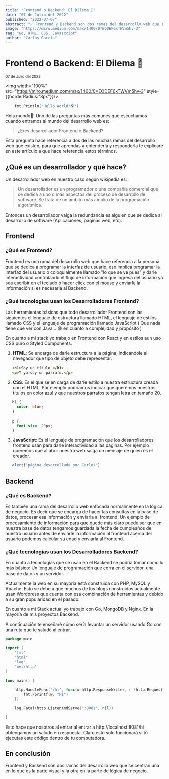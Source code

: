 ```yaml
---
title: "Frontend o Backend: El Dilema 🤔"
date: "07 de Julio del 2022"
published: "2022-07-07"
abstract: "✅ Frontend y Backend son dos ramas del desarrollo web que se centran una en lo que es la parte visual y la otra en la parte de lógica de negocio."
image: "https://miro.medium.com/max/1400/0*EODEF6xTWVm5hv-3"
tag: "Go, HTML, CSS, Javascript"
author: "Carlos García"
---
```

# Frontend o Backend: El Dilema 🤔

<small>07 de Julio del 2022</small><EditPost path="frontend-backend-dilema" />

<img width="100%" src="https://miro.medium.com/max/1400/0*EODEF6xTWVm5hv-3" style={{borderRadius:"8px"}}/>

```go
    fmt.Println("Hello World!🌎")
```

Hola mundo👋! Uno de las preguntas más comunes que escuchamos cuando entramos al mundo del desarrollo web es:

> ¿Eres desarrollador Frontend o Backend?

Esta pregunta hace referencia a dos de las muchas ramas del desarrollo web que existen, para que aprendas a entenderla y responderla te explicaré en este artículo a que hace referencia estos términos.

## ¿Qué es un desarrollador y qué hace?

Un desarrollador web en nuestro caso según wikipedia es:

> Un desarrollador es un programador o una compañía comercial que se dedica a uno o más aspectos del proceso de desarrollo de software. Se trata de un ámbito más amplio de la programación algorítmica.

Entonces un desarrollador valga la redundancia es alguien que se dedica al desarrollo de software (Aplicaciones, páginas web, etc).

## Frontend

### ¿Qué es Frontend?

Frontend es una rama del desarrollo web que hace referencia a la persona que se dedica a programar la interfaz de usuario, eso implica programar la interfaz del usuario o coloquialmente llamado "lo que se ve pues"  y darle interactividad controlando el flujo de información que ingresa del usuario ya sea escribir en el teclado o hacer click con el mouse y enviarle la información si es necesaria al Backend.

### ¿Qué tecnologías usan los Desarrolladores Frontend?

Las herramientas básicas que todo desarrollador Frontend son las siguientes el lenguaje de estructura llamado HTML, el lenguaje de estilos llamado CSS y el lenguaje de programación llamado JavaScript ( Que nada tiene que ver con Java... 😅 en cuanto a complejidad y propósito )

En cuanto a mi stack yo trabajo en Frontend con React y en estilos aun uso CSS puro o Styled Components.

1. **HTML**: Se encarga de darle estructura a la página, indicándole al navegador que tipo de objeto debe representar. 
    
```html
   <h1>Soy un título </h1>
   <p>Y yo soy un párrafo.</p>
```

2. **CSS**: Es el que se en carga de darle estilo a nuestra estructura creada con el HTML. Por ejemplo podríamos indicar que queremos nuestros títulos en color azul y que nuestros párrafos tengan letra en tamaño 20.
    
```css
   h1 {
     color: blue;
   }
   
   p {
     font-size: 20px;
   }
```

3. **JavaScript**: Es el lenguaje de programación que los desarrolladores frontend usan para darle interactividad a las páginas. Por ejemplo queremos que al abrir nuestra web salga un mensaje de quien es el creador.
    
```js
   alert("página desarrollada por Carlos")
```


## Backend

### ¿Qué es Backend?

Es también una rama del desarrollo web enfocada normalmente en la lógica de negocio. Es decir que se encarga de hacer las consultas en la base de datos, procesar esa información y enviarla al frontend. Un ejemplo de procesamiento de información para que quede más claro puede ser que en nuestra base de datos tengamos guardada la fecha de cumpleaños de nuestro usuario antes de enviarle la información al frontend acerca del usuario podemos calcular su edad y enviarla al Frontend. 

### ¿Qué tecnologías usan los Desarrolladores Backend?

En cuanto a tecnologías que se usan en el Backend se podría tomar como lo
más básico: Un lenguaje de programación que corra en el servidor, una base de datos y un servidor.

Actualmente la web en su mayoría está construida con PHP, MySQL y Apache. Esto se debe a que muchos de los blogs construidos actualmente usan Wordpress que cuenta con esa combinación de herramientas y debido a su gran popularidad en el pasado.

En cuanto a mi Stack actual yo trabajo con Go, MongoDB y Nginx. En la mayoría de mis proyectos Backend.

A continuación te enseñaré cómo sería levantar un servidor usando Go con una ruta que te salude al entrar.

```go
package main

import (
    "fmt"
    "html"
    "log"
    "net/http"
)

func main() {

    http.HandleFunc("/hi", func(w http.ResponseWriter, r *http.Request){
        fmt.Fprintf(w, "Hi")
    })

    log.Fatal(http.ListenAndServe(":8081", nil))

}

```

Esto hace que nosotros al entrar al entrar a http://localhost:8081/hi obtengamos un saludo en respuesta. Claro esto solo funcionará si tú ejecutas este código dentro de tu computadora.

## En conclusión

Frontend y Backend son dos ramas del desarrollo web que se centran una en lo que es la parte visual y la otra en la parte de lógica de negocio.

